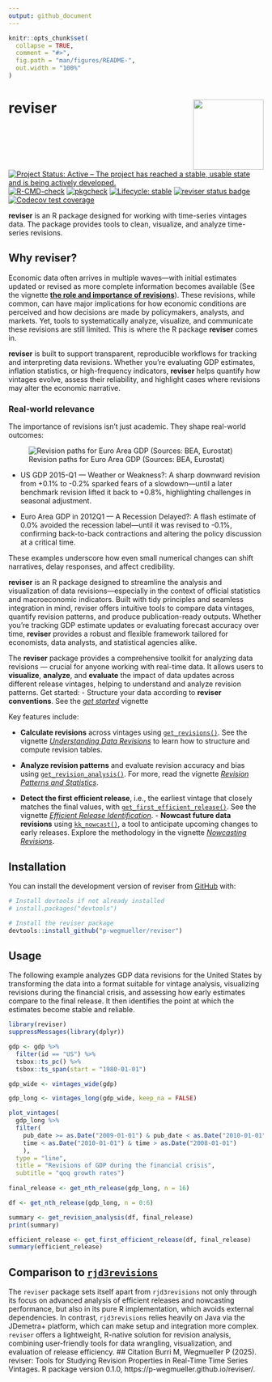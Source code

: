```yaml
---
output: github_document
---
```


<!-- README.md is generated from README.Rmd. Please edit that file -->

```r
knitr::opts_chunk$set(
  collapse = TRUE,
  comment = "#>",
  fig.path = "man/figures/README-",
  out.width = "100%" 
)
```

# reviser <img src="man/figures/logo.png" align="right" height="139" />

<!-- badges: start -->
[![Project Status: Active – The project has reached a stable, usable state and is being actively developed.](https://www.repostatus.org/badges/latest/active.svg)](https://www.repostatus.org/#active)
[![R-CMD-check](https://github.com/p-wegmueller/reviser/actions/workflows/R-CMD-check.yaml/badge.svg)](https://github.com/p-wegmueller/reviser/actions/workflows/R-CMD-check.yaml)
[![pkgcheck](https://github.com/p-wegmueller/reviser/workflows/pkgcheck/badge.svg)](https://github.com/p-wegmueller/reviser/actions?query=workflow%3Apkgcheck)
[![Lifecycle: stable](https://img.shields.io/badge/lifecycle-stable-green.svg)](https://lifecycle.r-lib.org/articles/stages.html#stable)
[![reviser status badge](https://marcburri.r-universe.dev/badges/reviser)](https://marcburri.r-universe.dev/reviser)
[![Codecov test coverage](https://codecov.io/gh/p-wegmueller/reviser/graph/badge.svg)](https://app.codecov.io/gh/p-wegmueller/reviser)
<!-- badges: end -->

**reviser** is an R package designed for working with time-series vintages data. The package provides tools to clean, visualize, and analyze time-series revisions.

## Why reviser?

Economic data often arrives in multiple waves—with initial estimates updated or revised as more complete information becomes available (See the vignette [**the role and importance of revisions**](https://p-wegmueller.github.io/reviser/articles/literature-review.html)). These revisions, while common, can have major implications for how economic conditions are perceived and how decisions are made by policymakers, analysts, and markets. Yet, tools to systematically analyze, visualize, and communicate these revisions are still limited. This is where the R package **reviser** comes in.

**reviser** is built to support transparent, reproducible workflows for tracking and interpreting data revisions. Whether you're evaluating GDP estimates, inflation statistics, or high-frequency indicators, **reviser** helps quantify how vintages evolve, assess their reliability, and highlight cases where revisions may alter the economic narrative.

### Real-world relevance
The importance of revisions isn’t just academic. They shape real-world outcomes:

![Revision paths for Euro Area GDP (Sources: BEA, Eurostat)](man/figures/gdp_over_time.jpeg)

 - US GDP 2015-Q1 --- Weather or Weakness?: A sharp downward revision from +0.1% to -0.2% sparked fears of a slowdown—until a later benchmark revision lifted it back to +0.8%, highlighting challenges in seasonal adjustment.
 
 - Euro Area GDP in 2012Q1 --- A Recession Delayed?: A flash estimate of 0.0% avoided the recession label—until it was revised to -0.1%, confirming back-to-back contractions and altering the policy discussion at a critical time.

These examples underscore how even small numerical changes can shift narratives, delay responses, and affect credibility. 

**reviser** is an R package designed to streamline the analysis and visualization of data revisions—especially in the context of official statistics and macroeconomic indicators. Built with tidy principles and seamless integration in mind, reviser offers intuitive tools to compare data vintages, quantify revision patterns, and produce publication-ready outputs. Whether you're tracking GDP estimate updates or evaluating forecast accuracy over time, **reviser** provides a robust and flexible framework tailored for economists, data analysts, and statistical agencies alike.

The **reviser** package provides a comprehensive toolkit for analyzing data revisions — crucial for anyone working with real-time data. It allows users to **visualize**, **analyze**, and **evaluate** the impact of data updates across different release vintages, helping to understand and analyze revision patterns. 
                                                                                                                                            Get started:
                                                                                                                                            - Structure your data according to **reviser conventions**. See the [*get started*](https://p-wegmueller.github.io/reviser/articles/reviser.html) vignette
                                                                                                                                            
Key features include:

  - **Calculate revisions** across vintages using [`get_revisions()`](https://p-wegmueller.github.io/reviser/reference/get_revisions.html). See the vignette [*Understanding Data Revisions*](https://p-wegmueller.github.io/reviser/articles/understanding-revisions.html) to learn how to structure and compute revision tables.
  
  - **Analyze revision patterns** and evaluate revision accuracy and bias using [`get_revision_analysis()`](https://p-wegmueller.github.io/reviser/reference/get_revision_analysis.html). For more, read the vignette [*Revision Patterns and Statistics*](https://p-wegmueller.github.io/reviser/articles/revision-analysis.html).
  
  - **Detect the first efficient release**, i.e., the earliest vintage that closely matches the final values, with [`get_first_efficient_release()`](https://p-wegmueller.github.io/reviser/reference/get_first_efficient_release.html). See the vignette [*Efficient Release Identification*](https://p-wegmueller.github.io/reviser/articles/efficient-release.html).
                                                                                                                                              - **Nowcast future data revisions** using [`kk_nowcast()`](https://p-wegmueller.github.io/reviser/reference/kk_nowcast.html), a tool to anticipate upcoming changes to early releases. Explore the methodology in the vignette [*Nowcasting Revisions*](https://p-wegmueller.github.io/reviser/articles/nowcasting-revisions.html).
                                                                                                                                                                                                                                                     

## Installation

You can install the development version of reviser from [GitHub](https://github.com/) with:


```r
# Install devtools if not already installed
# install.packages("devtools")

# Install the reviser package
devtools::install_github("p-wegmueller/reviser")
```


## Usage
The following example analyzes GDP data revisions for the United States by 
transforming the data into a format suitable for vintage analysis, visualizing 
revisions during the financial crisis, and assessing how early estimates compare
to the final release. It then identifies the point at which the estimates become
stable and reliable.
```r
library(reviser)
suppressMessages(library(dplyr))

gdp <- gdp %>% 
  filter(id == "US") %>%
  tsbox::ts_pc() %>% 
  tsbox::ts_span(start = "1980-01-01")

gdp_wide <- vintages_wide(gdp)

gdp_long <- vintages_long(gdp_wide, keep_na = FALSE)

plot_vintages(
  gdp_long %>% 
  filter(
    pub_date >= as.Date("2009-01-01") & pub_date < as.Date("2010-01-01"),
    time < as.Date("2010-01-01") & time > as.Date("2008-01-01")
    ),
  type = "line",
  title = "Revisions of GDP during the financial crisis",
  subtitle = "qoq growth rates")
  
final_release <- get_nth_release(gdp_long, n = 16)

df <- get_nth_release(gdp_long, n = 0:6)

summary <- get_revision_analysis(df, final_release)
print(summary)

efficient_release <- get_first_efficient_release(df, final_release)
summary(efficient_release)
```

## Comparison to [`rjd3revisions`](https://rjdverse.github.io/rjd3revisions/)
The `reviser` package sets itself apart from `rjd3revisions` not only through its focus on advanced analysis of efficient releases and nowcasting performance, but also in its pure R implementation, which avoids external dependencies. In contrast, `rjd3revisions` relies heavily on Java via the JDemetra+ platform, which can make setup and integration more complex. `reviser` offers a lightweight, R-native solution for revision analysis, combining user-friendly tools for data wrangling, visualization, and evaluation of release efficiency.
                                                                                                                                            ## Citation
Burri M, Wegmueller P (2025). reviser: Tools for Studying Revision Properties in Real-Time Time Series Vintages. R package version 0.1.0, https://p-wegmueller.github.io/reviser/.